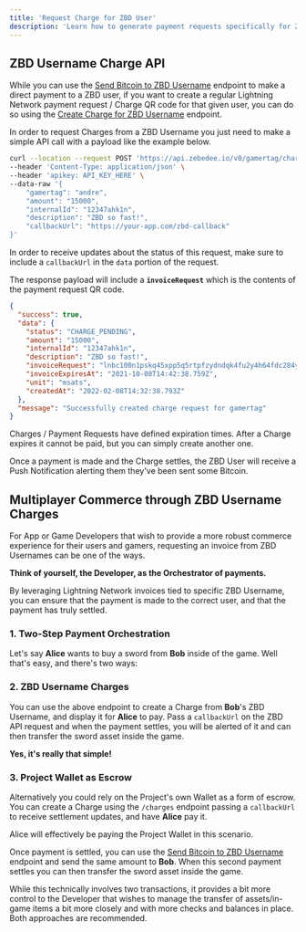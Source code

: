 ```yaml
---
title: 'Request Charge for ZBD User'
description: 'Learn how to generate payment requests specifically for ZBD users.'
---
```


## ZBD Username Charge API

While you can use the [Send Bitcoin to ZBD Username](/api-reference/gamertag/send) endpoint to make a direct payment to a ZBD user, if you want to create a regular Lightning Network payment request / Charge QR code for that given user, you can do so using the [Create Charge for ZBD Username](/api-reference/gamertag/create) endpoint.

In order to request Charges from a ZBD Username you just need to make a simple API call with a payload like the example below.

```bash
curl --location --request POST 'https://api.zebedee.io/v0/gamertag/charges' \
--header 'Content-Type: application/json' \
--header 'apikey: API_KEY_HERE' \
--data-raw '{
    "gamertag": "andre",
    "amount": "15000",
    "internalId": "12347ahk1n",
    "description": "ZBD so fast!",
    "callbackUrl": "https://your-app.com/zbd-callback"
}'
```

In order to receive updates about the status of this request, make sure to include a `callbackUrl` in the `data` portion of the request.

The response payload will include a **`invoiceRequest`** which is the contents of the payment request QR code.

```json
{
  "success": true,
  "data": {
    "status": "CHARGE_PENDING",
    "amount": "15000",
    "internalId": "12347ahk1n",
    "description": "ZBD so fast!",
    "invoiceRequest": "lnbc100n1pskq45xpp5q5rtpfzydndqk4fu2y4h64fdc284y6av0fn8gz4dmkq89xuxd28sdpvw3jhxarfdenjqctxw3jhygrjv4kk7anfdenjqmnpd4jscqzpgxqzjcsp59g6vgrss790zkwjqc3adndzt5tcq2ltaxynfstggjl6rre3kk6js9qyyssqfyan62pzsjsm62l6zq57jv9pmlpmycvqu649ccfjn7mar77awgykz2gft3fcgl9x5m4mz78nyng920uf6zwft5qnt2qjtqgpl7c72dgq4z7mgv",
    "invoiceExpiresAt": "2021-10-08T14:42:38.759Z",
    "unit": "msats",
    "createdAt": "2022-02-08T14:32:38.793Z"
  },
  "message": "Successfully created charge request for gamertag"
}
```

<Info>Charges / Payment Requests have defined expiration times. After a Charge expires it cannot be paid, but you can simply create another one.</Info>

Once a payment is made and the Charge settles, the ZBD User will receive a Push Notification alerting them they've been sent some Bitcoin.

## Multiplayer Commerce through ZBD Username Charges

For App or Game Developers that wish to provide a more robust commerce experience for their users and gamers, requesting an invoice from ZBD Usernames can be one of the ways.

**Think of yourself, the Developer, as the Orchestrator of payments.**

By leveraging Lightning Network invoices tied to specific ZBD Username, you can ensure that the payment is made to the correct user, and that the payment has truly settled.

### 1. Two-Step Payment Orchestration

Let's say **Alice** wants to buy a sword from **Bob** inside of the game. Well that's easy, and there's two ways:

### 2. ZBD Username Charges

You can use the above endpoint to create a Charge from **Bob**'s ZBD Username, and display it for **Alice** to pay. Pass a `callbackUrl` on the ZBD API request and when the payment settles, you will be alerted of it and can then transfer the sword asset inside the game.

**Yes, it's really that simple!**

### 3. Project Wallet as Escrow

Alternatively you could rely on the Project's own Wallet as a form of escrow. You can create a Charge using the `/charges` endpoint passing a `callbackUrl` to receive settlement updates, and have **Alice** pay it.

<Info>Alice will effectively be paying the Project Wallet in this scenario.</Info>

Once payment is settled, you can use the [Send Bitcoin to ZBD Username](/api-reference/gamertag/send) endpoint and send the same amount to **Bob**. When this second payment settles you can then transfer the sword asset inside the game.

While this technically involves two transactions, it provides a bit more control to the Developer that wishes to manage the transfer of assets/in-game items a bit more closely and with more checks and balances in place. Both approaches are recommended.